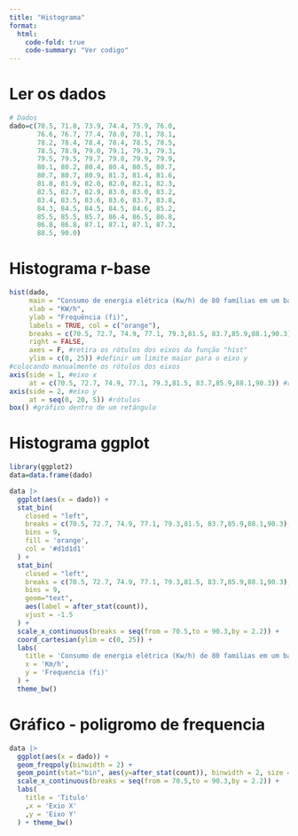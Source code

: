 ```yaml
---
title: "Histograma"
format:
  html:
    code-fold: true
    code-summary: "Ver codigo"
---
```


# Ler os dados
```r
# Dados
dado=c(70.5, 71.8, 73.9, 74.4, 75.9, 76.0,
       76.6, 76.7, 77.4, 78.0, 78.1, 78.1,
       78.2, 78.4, 78.4, 78.4, 78.5, 78.5,
       78.5, 78.9, 79.0, 79.1, 79.3, 79.3,
       79.5, 79.5, 79.7, 79.8, 79.9, 79.9,
       80.1, 80.2, 80.4, 80.4, 80.5, 80.7,
       80.7, 80.7, 80.9, 81.3, 81.4, 81.6,
       81.8, 81.9, 82.0, 82.0, 82.1, 82.3,
       82.5, 82.7, 82.9, 83.0, 83.0, 83.2,
       83.4, 83.5, 83.6, 83.6, 83.7, 83.8,
       84.3, 84.5, 84.5, 84.5, 84.6, 85.2,
       85.5, 85.5, 85.7, 86.4, 86.5, 86.8,
       86.8, 86.8, 87.1, 87.1, 87.1, 87.3,
       88.5, 90.0)
```


# Histograma r-base
```r
hist(dado,
     main = "Consumo de energia elétrica (Kw/h) de 80 famílias em um bairro de CG",
     xlab = "KW/h",
     ylab = "Frequência (fi)",
     labels = TRUE, col = c("orange"),
     breaks = c(70.5, 72.7, 74.9, 77.1, 79.3,81.5, 83.7,85.9,88.1,90.3),
     right = FALSE,
     axes = F, #retira os rótulos dos eixos da função "hist"
     ylim = c(0, 25)) #definir um limite maior para o eixo y
#colocando manualmente os rótulos dos eixos
axis(side = 1, #eixo x
     at = c(70.5, 72.7, 74.9, 77.1, 79.3,81.5, 83.7,85.9,88.1,90.3)) #rótulos
axis(side = 2, #eixo y
     at = seq(0, 20, 5)) #rótulos
box() #gráfico dentro de um retángulo
```

# Histograma ggplot
```r
library(ggplot2)
data=data.frame(dado)

data |>
  ggplot(aes(x = dado)) +
  stat_bin(
    closed = "left",
    breaks = c(70.5, 72.7, 74.9, 77.1, 79.3,81.5, 83.7,85.9,88.1,90.3),
    bins = 9,
    fill = 'orange',
    col = '#d1d1d1'
  ) +
  stat_bin(
    closed = "left",
    breaks = c(70.5, 72.7, 74.9, 77.1, 79.3,81.5, 83.7,85.9,88.1,90.3),
    bins = 9,
    geom="text",
    aes(label = after_stat(count)),
    vjust = -1.5
  ) +
  scale_x_continuous(breaks = seq(from = 70.5,to = 90.3,by = 2.2)) +
  coord_cartesian(ylim = c(0, 25)) +
  labs(
    title = 'Consumo de energia elétrica (Kw/h) de 80 famílias em um bairro de CG',
    x = 'Km/h',
    y = 'Frequencia (fi)'
  ) +
  theme_bw()
```

# Gráfico - poligromo de frequencia
```r
data |>
  ggplot(aes(x = dado)) +
  geom_freqpoly(binwidth = 2) +
  geom_point(stat="bin", aes(y=after_stat(count)), binwidth = 2, size = 1.8) +
  scale_x_continuous(breaks = seq(from = 70.5,to = 90.3,by = 2.2)) +
  labs(
    title = 'Titulo'
    ,x = 'Exio X'
    ,y = 'Eixo Y'
  ) + theme_bw()
```
